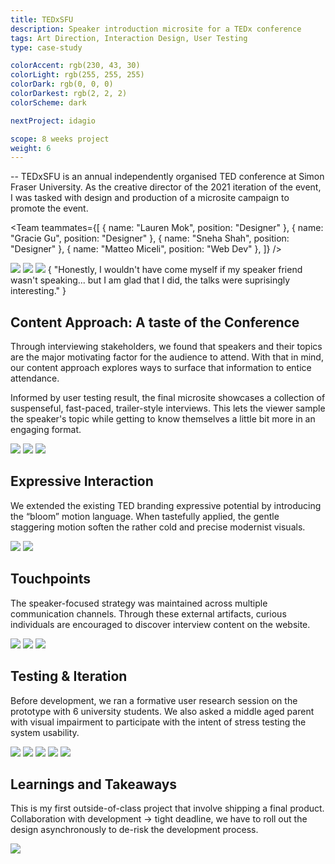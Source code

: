 ```yaml
---
title: TEDxSFU
description: Speaker introduction microsite for a TEDx conference
tags: Art Direction, Interaction Design, User Testing
type: case-study

colorAccent: rgb(230, 43, 30)
colorLight: rgb(255, 255, 255)
colorDark: rgb(0, 0, 0)
colorDarkest: rgb(2, 2, 2)
colorScheme: dark

nextProject: idagio

scope: 8 weeks project
weight: 6
---
```


<FullImage src="/project-assets/tedxsfu/intro.jpg" width={1904} height={1128} />

-- TEDxSFU is an annual independently organised TED conference at Simon Fraser University. As the creative director of the 2021 iteration of the event, I was tasked with design and production of a microsite campaign to promote the event.

<Team
  teammates={[
    { name: "Lauren Mok", position: "Designer" },
    { name: "Gracie Gu", position: "Designer" },
    { name: "Sneha Shah", position: "Designer" },
    { name: "Matteo Miceli", position: "Web Dev" },
  ]}
/>

<LayoutFull>
  <Image src="/project-assets/tedxsfu/screen.jpg" width={1792} height={1053} />
</LayoutFull>

<LayoutFull grid="3/3">
  <Image src="/project-assets/tedxsfu/screen.jpg" width={1792} height={1053} />
  <Image src="/project-assets/tedxsfu/screen.jpg" width={1792} height={1053} />
</LayoutFull>

<Quote who="University Student" title="User Testing Participant">
  {
    "Honestly, I wouldn't have come myself if my speaker friend wasn't speaking... but I am glad that I did, the talks were suprisingly interesting."
  }
</Quote>

## Content Approach: A taste of the Conference

Through interviewing stakeholders, we found that speakers and their topics are the major motivating factor for the audience to attend. With that in mind, our content approach explores ways to surface that information to entice attendance.

Informed by user testing result, the final microsite showcases a collection of suspenseful, fast-paced, trailer-style interviews. This lets the viewer sample the speaker's topic while getting to know themselves a little bit more in an engaging format.

<LayoutFull extraMargin>
  <Image
    src="/project-assets/tedxsfu/screen.jpg"
    width={1792}
    height={1053}
    caption="content teaser let audience to have a taste of what the talk was about"
  />
</LayoutFull>
<LayoutFull grid="2/4">
  <Image
    src="/project-assets/tedxsfu/screen.jpg"
    width={1792}
    height={1053}
    caption="The pre-iteration"
  />
  <Image
    src="/project-assets/tedxsfu/screen.jpg"
    width={1792}
    height={1053}
    caption="The pre-iteration"
  />
</LayoutFull>

## Expressive Interaction

We extended the existing TED branding expressive potential by introducing the “bloom” motion language. When tastefully applied, the gentle staggering motion soften the rather cold and precise modernist visuals.

<LayoutMainContent grid="3/2" extraMargin>
  <Image src="/project-assets/tedxsfu/screen.jpg" width={1792} height={1053} />
  <Image src="/project-assets/tedxsfu/screen.jpg" width={1792} height={1053} />
</LayoutMainContent>

## Touchpoints

The speaker-focused strategy was maintained across multiple communication channels. Through these external artifacts, curious individuals are encouraged to discover interview content on the website.

<LayoutMainContent extraMargin>
  <Image src="/project-assets/tedxsfu/screen.jpg" width={1792} height={1053} />
</LayoutMainContent>

<LayoutMainContent grid="2/3">
  <Image src="/project-assets/tedxsfu/screen.jpg" width={1792} height={1053} />
  <Image src="/project-assets/tedxsfu/screen.jpg" width={1792} height={1053} />
</LayoutMainContent>

## Testing & Iteration

Before development, we ran a formative user research session on the prototype with 6 university students. We also asked a middle aged parent with visual impairment to participate with the intent of stress testing the system usability.

<LayoutMainContent grid="2/3" extraMargin>
  <Image src="/project-assets/tedxsfu/screen.jpg" width={1792} height={1053} />
  <Image src="/project-assets/tedxsfu/screen.jpg" width={1792} height={1053} />
</LayoutMainContent>

<LayoutMainContent grid="2/3" extraMargin>
  <Image src="/project-assets/tedxsfu/screen.jpg" width={1792} height={1053} />
  <Image src="/project-assets/tedxsfu/screen.jpg" width={1792} height={1053} />
</LayoutMainContent>

<LayoutMainContent extraMargin>
  <Image src="/project-assets/tedxsfu/screen.jpg" width={1792} height={1053} />
</LayoutMainContent>

## Learnings and Takeaways

This is my first outside-of-class project that involve shipping a final product. Collaboration with development -> tight deadline, we have to roll out the design asynchronously to de-risk the development process.

<LayoutFull extraMargin>
  <Image
    src="https://tedxsfu2021.netlify.app/images/teams/creative-team.webp"
    width={1920}
    height={1080}
  />
</LayoutFull>
